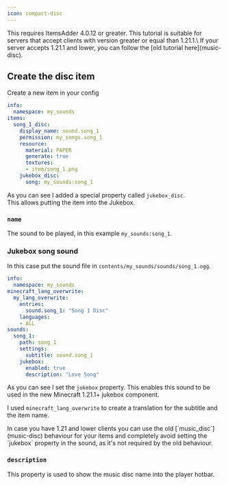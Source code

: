 ```yaml
---
icon: compact-disc
---
```


<Warning>
This requires ItemsAdder 4.0.12 or greater.
</Warning>



<Warning>
This tutorial is suitable for servers that accept clients with version greater or equal than 1.21.1.\
If your server accepts 1.21.1 and lower, you can follow the [old tutorial here](music-disc).
</Warning>


## Create the disc item

Create a new item in your config

```yaml
info:
  namespace: my_sounds
items:
  song_1_disc:
    display_name: sound.song_1
    permission: my_songs.song_1
    resource:
      material: PAPER
      generate: true
      textures:
      - item/song_1.png
    jukebox_disc:
      song: my_sounds:song_1
```

As you can see I added a special property called `jukebox_disc`.\
This allows putting the item into the Jukebox.

### **`name`**&#x20;

The sound to be played, in this example `my_sounds:song_1`.

### Jukebox song sound

In this case put the sound file in `contents/my_sounds/sounds/song_1.ogg`.

```yaml
info:
  namespace: my_sounds
minecraft_lang_overwrite:
  my_lang_overwrite:
    entries:
      sound.song_1: "Song 1 Disc"
    languages:
    - ALL
sounds:
  song_1:
    path: song_1
    settings:
      subtitle: sound.song_1
    jukebox:
      enabled: true
      description: "Love Song"
```

As you can see I set the `jukebox` property. This enables this sound to be used in the new Minecraft 1.21.1+ jukebox component.

I used `minecraft_lang_overwrite` to create a translation for the subtitle and the item name.


<Note>
In case you have 1.21 and lower clients you can use the old [`music_disc`](music-disc) behaviour for your items and completely avoid setting the `jukebox` property in the sound, as it's not required by the old behaviour.
</Note>


### `description`

This property is used to show the music disc name into the player hotbar.
